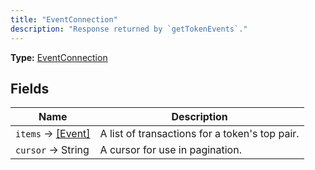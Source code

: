 ```yaml
---
title: "EventConnection"
description: "Response returned by `getTokenEvents`."
---
```


**Type:** [EventConnection](/api-reference/types/eventconnection)

## Fields

| Name | Description |
|------|-------------|
| `items` → [[Event]](/api-reference/types/event) | A list of transactions for a token&#39;s top pair. |
| `cursor` → String | A cursor for use in pagination. |

